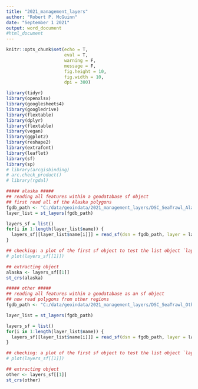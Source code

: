 ```yaml
---
title: "2021_management_layers"
author: "Robert P. McGuinn"
date: "September 1 2021"
output: word_document
#html_document
---
```


```r
knitr::opts_chunk$set(echo = T, 
                      eval = T, 
                      warning = F,
                      message = F,
                      fig.height = 10, 
                      fig.width = 10, 
                      dpi = 300)

```

```r
library(tidyr)
library(openxlsx)
library(googlesheets4)
library(googledrive)
library(flextable)
library(dplyr)
library(flextable)
library(vegan)
library(ggplot2)
library(reshape2)
library(extrafont)
library(leaflet)
library(sf)
library(sp)
# library(arcgisbinding)
# arc.check_product()
# library(rgdal)

```

``` r
##### alaska #####
## reading all features within a geodatabase sf object 
## first read all of the Alaska polygons
fgdb_path <- "C:/data/geoindata/2021_management_layers/DSC_SeaTrawl_Alaska.gdb"
layer_list = st_layers(fgdb_path)

layers_sf = list()
for(i in 1:length(layer_list$name)) {
  layers_sf[[layer_list$name[i]]] = read_sf(dsn = fgdb_path, layer = layer_list$name[i])
}

## checking: a plot of the first sf object to test the list object `layers_sf`:
# plot(layers_sf[[1]])

## extracting object
alaska <- layers_sf[[1]]
st_crs(alaska)

##### other #####
## reading all features within a geodatabase as an sf object 
## now read polygons from other regions
fgdb_path <- "C:/data/geoindata/2021_management_layers/DSC_SeaTrawl_OtherRegions.gdb"

layer_list = st_layers(fgdb_path)

layers_sf = list()
for(i in 1:length(layer_list$name)) {
  layers_sf[[layer_list$name[i]]] = read_sf(dsn = fgdb_path, layer = layer_list$name[i])
}

## checking: a plot of the first sf object to test the list object `layers_sf`:
# plot(layers_sf[[1]])

## extracting object
other <- layers_sf[[1]]
st_crs(other)

```
